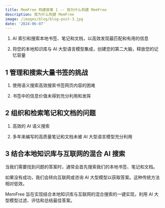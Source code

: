 ```yaml
---
title: MemFree 构建故事 1 -- 我为什么构建 MemFree
description: 我为什么构建 MemFree
image: /images/blog/blog-post-3.jpg
date: '2024-06-07'
---
```


1. AI 索引和搜索本地书签、笔记和文档，以高效发现最匹配和有用的信息

2. 将您的本地知识库与 AI 大型语言模型集成，创建您的第二大脑，释放您的记忆容量

## 1 管理和搜索大量书签的挑战

1. 使用语义搜索高效搜索书签网页内容的困难

2. 书签中的信息价值未得到充分利用和发挥

## 2 组织和检索笔记和文档的问题

1. 高效的 AI 语义搜索

2. 多年来编写的高质量笔记和文档未被 AI 大型语言模型充分利用

## 3 结合本地知识库与互联网的混合 AI 搜索

当我们需要找到问题的答案时，通常会首先搜索我们的本地书签、笔记和文档。

如果没有成功，我们会转向互联网或咨询 AI 大型模型以获取答案。这种传统方法相对低效。

MemFree 旨在实现结合本地知识库与互联网的混合搜索的一键实现，利用 AI 大型模型过滤、评估和总结最佳答案。
